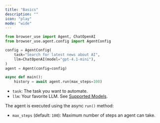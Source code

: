 ```yaml
---
title: "Basics"
description: ""
icon: "play"
mode: "wide"
---
```



```python
from browser_use import Agent, ChatOpenAI
from browser_use.agent.config import AgentConfig

config = AgentConfig(
    task="Search for latest news about AI",
    llm=ChatOpenAI(model="gpt-4.1-mini"),
)
agent = Agent(config=config)

async def main():
    history = await agent.run(max_steps=100)
```

- `task`: The task you want to automate.
- `llm`: Your favorite LLM. See <a href="/customize/supported-models">Supported Models</a>.


The agent is executed using the async `run()` method:

- `max_steps` (default: `100`): Maximum number of steps an agent can take.
